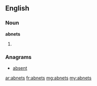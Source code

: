 ==English==

===Noun===
'''abnets'''

# {{plural of|abnet}}

===Anagrams===
* [[absent#English|absent]]

[[ar:abnets]]
[[fr:abnets]]
[[mg:abnets]]
[[my:abnets]]